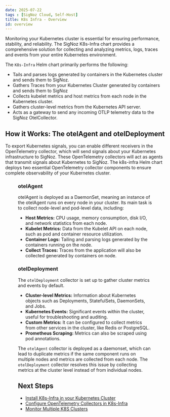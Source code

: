 ```yaml
---
date: 2025-07-22
tags : [SigNoz Cloud, Self-Host]
title: K8s Infra - Overview
id: overview
---
```

Monitoring your Kubernetes cluster is essential for ensuring performance, stability, and reliability. The SigNoz K8s-Infra chart provides a comprehensive solution for collecting and analyzing metrics, logs, traces and events from your entire Kubernetes environment.


The `K8s-Infra` Helm chart primarily performs the following:

- Tails and parses logs generated by containers in the Kubernetes cluster and sends them to SigNoz.
- Gathers Traces from your Kubernetes Cluster generated by containers and sends them to SigNoz
- Collects kubelet metrics and host metrics from each node in the Kubernetes cluster.
- Gathers cluster-level metrics from the Kubernetes API server.
- Acts as a gateway to send any incoming OTLP telemetry data to the SigNoz OtelCollector.

## How it Works: The otelAgent and otelDeployment
To export Kubernetes signals, you can enable different receivers in the OpenTelemetry collector, which will send signals about your Kubernetes infrastructure to SigNoz. These OpenTelemetry collectors will act as agents that transmit signals about Kubernetes to SigNoz.
The k8s-infra Helm chart deploys two essential OpenTelemetry collector components to ensure complete observability of your Kubernetes cluster.

<Figure src="/img/docs/k8s-infra-otel-agent-arch.webp" alt="otel instances in k8s-infra monitoring" caption="k8s-infra chart" />


### otelAgent
otelAgent is deployed as a DaemonSet, meaning an instance of the otelAgent runs on every node in your cluster. Its main task is to collect node-level and pod-level data, including:

- **Host Metrics:** CPU usage, memory consumption, disk I/O, and network statistics from each node.
- **Kubelet Metrics:** Data from the Kubelet API on each node, such as pod and container resource utilization.
- **Container Logs:** Tailing and parsing logs generated by the containers running on the node.
- **Collect Traces:** Traces from the application will also be collected generated by containers on node.


### otelDeployment

The `otelDeployment` collector is set up to gather cluster metrics and events by default.

- **Cluster-level Metrics:** Information about Kubernetes objects such as Deployments, StatefulSets, DaemonSets, and Jobs.
- **Kubernetes Events:** Significant events within the cluster, useful for troubleshooting and auditing.
- **Custom Metrics:** It can be configured to collect metrics from other services in the cluster, like Redis or PostgreSQL.
- **Prometheus Scraping:** Metrics can also be scraped using pod annotations.

The `otelAgent` collector is deployed as a daemonset, which can lead to duplicate metrics if the same component runs on multiple nodes and metrics are collected from each node. The `otelDeployment` collector resolves this issue by collecting metrics at the cluster level instead of from individual nodes.

## Next Steps 
- [Install K8s-Infra in your Kubernetes Cluster](/docs/collection-agents/k8s/k8s-infra/install-k8s-infra)
- [Configure OpenTelemetry Collectors in K8s-Infra](/docs/collection-agents/k8s/k8s-infra/configure-k8s-infra)
- [Monitor Multiple K8S Clusters](/docs/collection-agents/k8s/k8s-infra/user-guides/k8s-infra-multi-cluster)
